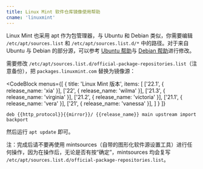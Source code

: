 ```yaml
---
title: Linux Mint 软件仓库镜像使用帮助
cname: 'linuxmint'
---
```


Linux Mint 也采用 apt 作为包管理器，与 Ubuntu 和 Debian 类似，你需要编辑 `/etc/apt/sources.list` 和 `/etc/apt/sources.list.d/*` 中的路径。对于来自 Ubuntu 与 Debian 的部分源，可以参考 [Ubuntu 帮助](/ubuntu/)与 [Debian 帮助](/debian/)进行修改。

需要修改 `/etc/apt/sources.list.d/official-package-repositories.list`（注意备份），把 `packages.linuxmint.com` 替换为镜像源：

<CodeBlock
  menus={[
    {
      title: 'Linux Mint 版本',
      items: [
        ['22.1', { release_name: 'xia' }],
        ['22', { release_name: 'wilma' }],
        ['21.3', { release_name: 'virginia' }],
        ['21.2', { release_name: 'victoria' }],
        ['21.1', { release_name: 'vera' }],
        ['21', { release_name: 'vanessa' }],
      ]
    }
  ]}
>
```properties
deb {{http_protocol}}{{mirror}}/ {{release_name}} main upstream import backport
```
</CodeBlock>

然后运行 `apt update` 即可。

注：完成后请不要再使用 mintsources（自带的图形化软件源设置工具）进行任何操作，因为在操作后，无论是否有按“确定”，mintsources 均会复写 `/etc/apt/sources.list.d/official-package-repositories.list`。
